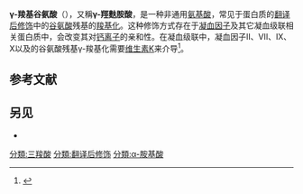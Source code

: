 {{noteTA|G1=LS}}
{{lowercase|title=γ-羧基谷氨酸}}
{{Chembox
|ImageFile=Carboxyglutamic acid.png
|ImageSize=
|IUPACName=3-Aminopropane-1,1,3-tricarboxylic acid<br />3-胺基丙烷-1,1,3-三羧酸
|OtherNames=γ-Carboxyglutamate
|Section1={{Chembox Identifiers
| ChemSpiderID = 37241
| InChI = 1/C6H9NO6/c7-3(6(12)13)1-2(4(8)9)5(10)11/h2-3H,1,7H2,(H,8,9)(H,10,11)(H,12,13)
| InChIKey = UHBYWPGGCSDKFX-UHFFFAOYAH
| CASNo_Ref = {{cascite|changed|??}}
| CASNo=53445-96-8
| UNII_Ref = {{fdacite|correct|FDA}}
| UNII = 16FQV4RZKL
| PubChem=40772
| SMILES = O=C(O)C(C(=O)O)CC(N)C(=O)O
}}
|Section2={{Chembox Properties
|  Formula=C<sub>6</sub>H<sub>9</sub>NO<sub>6</sub>
|  MolarMass=191.14 g/mol
|  Appearance=
|  Density=1.649 g/mL
|  MeltingPt=
|  BoilingPtC=418
|  Solubility=
  }}
|Section3={{Chembox Hazards
|  MainHazards=
|  FlashPt=
|  Autoignition=
  }}
}}

'''γ-羧基谷氨酸'''（{{lang-en|γ-Carboxyglutamic acid}}），又稱'''γ-羥麩胺酸'''，是一种非通用[[氨基酸|氨基酸]]，常见于蛋白质的[[翻译后修饰|翻译后修饰]]中的[[谷氨酸|谷氨酸]]残基的[[羧化|羧基化]]。这种修饰方式存在于[[凝固作用|凝血因子]]及其它凝血级联相关蛋白质中，会改变其对[[钙|钙离子]]的亲和性。在凝血级联中，凝血因子II、VII、IX、X以及{{le|蛋白Z|protein Z}}的谷氨酸残基γ-羧基化需要[[维生素K|维生素K]]来介导<ref>{{cite journal |title = Vitamin K-Dependent Formation of γ-Carboxyglutamic Acid |journal = Annual Review of Biochemistry |volume = 46 |pages = 157–172 |doi = 10.1146/annurev.bi.46.070177.001105 |author = J Stenflo, and J W Suttie |url = http://www.annualreviews.org/doi/abs/10.1146/annurev.bi.46.070177.001105?journalCode=biochem |access-date = 2014-10-19 |archive-date = 2021-02-14 |archive-url = https://web.archive.org/web/20210214193149/https://www.annualreviews.org/doi/abs/10.1146/annurev.bi.46.070177.001105?journalCode=biochem |dead-url = no }}</ref>。

== 参考文献 ==
{{reflist}}

==另见==
* {{le|γ-谷氨酰羧化酶|Gamma-glutamyl carboxylase}}

{{DEFAULTSORT:Carboxyglutamic Acid}}
[[分類:三羧酸|分類:三羧酸]]
[[分類:翻译后修饰|分類:翻译后修饰]]
[[分類:α-胺基酸|分類:α-胺基酸]]

{{Biochem-stub}}
